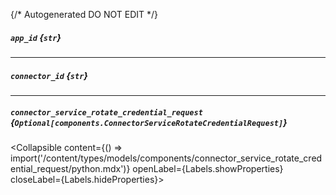 {/* Autogenerated DO NOT EDIT  */}

##### `app_id` *{`str`}*

---
##### `connector_id` *{`str`}*

---
##### `connector_service_rotate_credential_request` *{`Optional[components.ConnectorServiceRotateCredentialRequest]`}*
<Collapsible content={() => import('/content/types/models/components/connector_service_rotate_credential_request/python.mdx')} openLabel={Labels.showProperties} closeLabel={Labels.hideProperties}>
</Collapsible>


